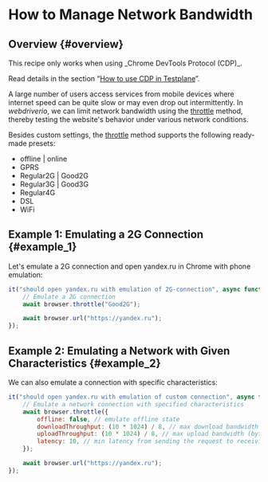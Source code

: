 
# How to Manage Network Bandwidth

## Overview {#overview}

<Admonition type="warning">
This recipe only works when using _Chrome DevTools Protocol (CDP)_.

Read details in the section “[How to use CDP in Testplane][how-to-use-cdp]”.

</Admonition>

A large number of users access services from mobile devices where internet speed can be quite slow or may even drop out intermittently. In _webdriverio_, we can limit network bandwidth using the [throttle][throttle] method, thereby testing the website's behavior under various network conditions.

Besides custom settings, the [throttle][throttle] method supports the following ready-made presets:

-   offline | online
-   GPRS
-   Regular2G | Good2G
-   Regular3G | Good3G
-   Regular4G
-   DSL
-   WiFi

## Example 1: Emulating a 2G Connection {#example_1}

Let's emulate a 2G connection and open yandex.ru in Chrome with phone emulation:

```javascript
it("should open yandex.ru with emulation of 2G-connection", async function ({ browser }) {
    // Emulate a 2G connection
    await browser.throttle("Good2G");

    await browser.url("https://yandex.ru");
});
```

## Example 2: Emulating a Network with Given Characteristics {#example_2}

We can also emulate a connection with specific characteristics:

```javascript
it("should open yandex.ru with emulation of custom connection", async function ({ browser }) {
    // Emulate a network connection with specified characteristics
    await browser.throttle({
        offline: false, // emulate offline state
        downloadThroughput: (10 * 1024) / 8, // max download bandwidth (byte/sec)
        uploadThroughput: (10 * 1024) / 8, // max upload bandwidth (byte/sec)
        latency: 10, // min latency from sending the request to receiving the response headers
    });

    await browser.url("https://yandex.ru");
});
```

[how-to-use-cdp]: ../how-to-use-cdp
[throttle]: ../../commands/browser/throttle

